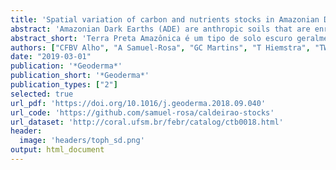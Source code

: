 ```yaml
---
title: 'Spatial variation of carbon and nutrients stocks in Amazonian Dark Earth'
abstract: 'Amazonian Dark Earths (ADE) are anthropic soils that are enriched in carbon (C) and several nutrients, particularly calcium (Ca) and phosphorus (P), when compared to adjacent soils from the Amazon basin. Studies on ADE empower the understanding of complex pre-Columbian cultural development in the Amazon and may also provide insights for future sustainable agricultural practices in the tropics. ADE are highly variable in size, depth and soil physico-chemical characteristics. Nonetheless, the differentiation between ADE and the adjacent soils is not standardized and is commonly done based on visual field observations. In this regard, the pretic horizon has been recently proposed as an attempt to classify ADE systematically. Spatial modelling techniques can be of great use to study the structure of the spatial variation of soil properties in highly variable areas. Here, we predicted the carbon and nutrients stocks in ADE by applying spatial modelling techniques using an environmental covariate (i.e. expected anthropic enrichment gradient) in our model. In addition, we used the pretic horizon criteria to classify pretic and non-pretic areas and evaluate their relative contribution to the total stocks. In this study, we collected soil samples from five 20-cm soil layers at n = 53 georeferenced points placed in a grid of about 10 to 60 m spacing in a study area located in Central Amazon (~9.4 ha). Ceramic fragments were weighed and quantified. Samples were analysed for: Total C, Total Ca, Total P, Exchangeable Ca + Mg, Extractable P, soil pH, potential CEC (pH = 7.0) and the clay content. The use of the pretic horizon criteria allowed us to clearly distinguish two unambiguous areas with a sharp transition, rather than a smooth continuum, in contrast to previous studies in ADE. Depth- and profile-wise linear regression model parameters indicated a greater importance of the chosen environmental covariate (i.e. expected anthropic enrichment gradient) to explain the spatial variation of Total Ca and Total P stocks than Total C stocks. The overall Total Ca and Total P stocks were twice as large in the pretic area when compared to the non-pretic area.'
abstract_short: 'Terra Preta Amazônica é um tipo de solo escuro geralmente rico em C, Ca e P. Neste estudo, nós mapeamos o conteúdo e estoque desses elementos em uma área da Amazônia Central usando a co-krigagem universal com uma covariável criada para representar o enriquecimento antrópico esperado do solo com esses elementos. Nós também separamos as áreas préticas das não-préticas usando simulações gaussianas sequenciais e critérios de classificação do WRB. Nossos resultados mostraram que a área prética está mais relacionada a maiores estoques de Ca e P -- do que de C --, sendo assim marcadores mais eficientes de Terra Preta Amazônica -- do que o C.'
authors: ["CFBV Alho", "A Samuel-Rosa", "GC Martins", "T Hiemstra", "TW Kuyper", "WG Teixeira"]
date: "2019-03-01"
publication: '*Geoderma*'
publication_short: '*Geoderma*'
publication_types: ["2"]
selected: true
url_pdf: 'https://doi.org/10.1016/j.geoderma.2018.09.040'
url_code: 'https://github.com/samuel-rosa/caldeirao-stocks'
url_dataset: 'http://coral.ufsm.br/febr/catalog/ctb0018.html'
header:
  image: 'headers/toph_sd.png'
output: html_document
---
```


